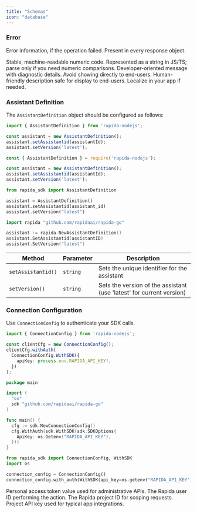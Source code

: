 ```yaml
---
title: "Schemas"
icon: "database"
---
```


### Error

  Error information, if the operation failed. Present in every response object.

  <ResponseField name="errorCode" type="string (uint64)">
    Stable, machine-readable numeric code. Represented as a string in JS/TS; parse only if you need numeric comparisons.
  </ResponseField>
  <ResponseField name="errorMessage" type="string">
    Developer-oriented message with diagnostic details. Avoid showing directly to end-users.
  </ResponseField>
  <ResponseField name="humanMessage" type="string">
    Human-friendly description safe for display to end-users. Localize in your app if needed.
  </ResponseField>



### Assistant Definition

The `AssistantDefinition` object should be configured as follows:

<CodeGroup>

```ts TypeScript
import { AssistantDefinition } from 'rapida-nodejs';

const assistant = new AssistantDefinition();
assistant.setAssistantid(assistantId);
assistant.setVersion('latest');
```

```javascript Node.js
const { AssistantDefinition } = require('rapida-nodejs');

const assistant = new AssistantDefinition();
assistant.setAssistantid(assistantId);
assistant.setVersion('latest');
```

```python Python
from rapida_sdk import AssistantDefinition

assistant = AssistantDefinition()
assistant.setAssistantid(assistant_id)
assistant.setVersion("latest")
```

```go Go
import rapida "github.com/rapidaai/rapida-go"

assistant := rapida.NewAssistantDefinition()
assistant.SetAssistantid(assistantID)
assistant.SetVersion("latest")
```

</CodeGroup>

| Method | Parameter | Description |
|--------|-----------|-------------|
| `setAssistantid()` | `string` | Sets the unique identifier for the assistant |
| `setVersion()` | `string` | Sets the version of the assistant (use 'latest' for current version) |

### Connection Configuration

Use `ConnectionConfig` to authenticate your SDK calls.

<CodeGroup>

```ts TypeScript
import { ConnectionConfig } from 'rapida-nodejs';

const clientCfg = new ConnectionConfig();
clientCfg.withAuth(
  ConnectionConfig.WithSDK({
    apiKey: process.env.RAPIDA_API_KEY!,
  })
);
```

```go Go
package main

import (
  "os"
  sdk "github.com/rapidaai/rapida-go"
)

func main() {
  cfg := sdk.NewConnectionConfig()
  cfg.WithAuth(sdk.WithSDK(sdk.SDKOptions{
    ApiKey: os.Getenv("RAPIDA_API_KEY"),
  }))
}
```

```python Python
from rapida_sdk import ConnectionConfig, WithSDK
import os

connection_config = ConnectionConfig()
connection_config.with_auth(WithSDK(api_key=os.getenv("RAPIDA_API_KEY")))
```

</CodeGroup>

<Auth>

<ResponseField name="WithPersonalToken" type="PersonalTokenOptions">
  <ResponseField name="authorization" type="string">
    Personal access token value used for administrative APIs.
  </ResponseField>
  <ResponseField name="userId" type="string">
    The Rapida user ID performing the action.
  </ResponseField>
  <ResponseField name="projectId" type="string">
    The Rapida project ID for scoping requests.
  </ResponseField>
</ResponseField>

<ResponseField name="WithSDK" type="SDKOptions">
  <ResponseField name="apiKey" type="string">
    Project API key used for typical app integrations.
  </ResponseField>
</ResponseField>

</Auth>
